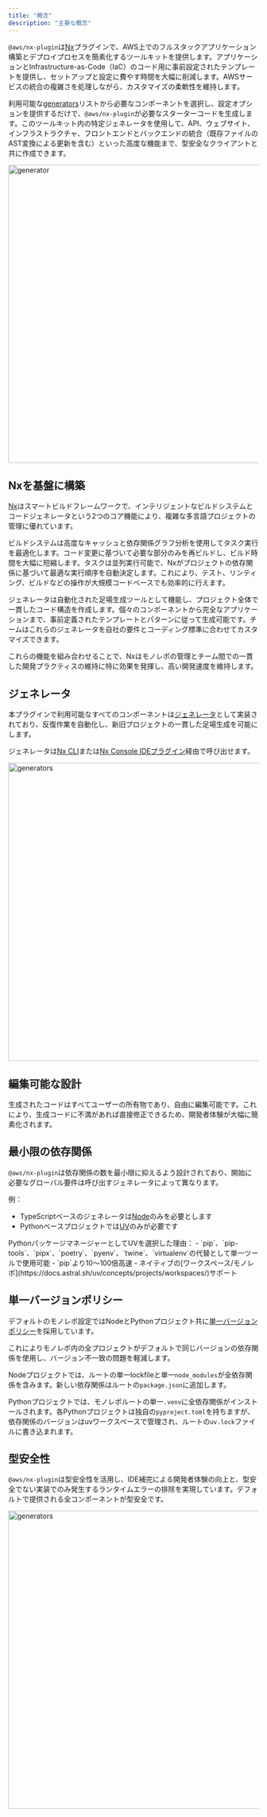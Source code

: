 ```yaml
---
title: "概念"
description: "主要な概念"
---
```





`@aws/nx-plugin`は[Nx](https://nx.dev/)プラグインで、AWS上でのフルスタックアプリケーション構築とデプロイプロセスを簡素化するツールキットを提供します。アプリケーションとInfrastructure-as-Code（IaC）のコード用に事前設定されたテンプレートを提供し、セットアップと設定に費やす時間を大幅に削減します。AWSサービスの統合の複雑さを処理しながら、カスタマイズの柔軟性を維持します。

利用可能な[generators](#generators)リストから必要なコンポーネントを選択し、設定オプションを提供するだけで、`@aws/nx-plugin`が必要なスターターコードを生成します。このツールキット内の特定ジェネレータを使用して、API、ウェブサイト、インフラストラクチャ、フロントエンドとバックエンドの統合（既存ファイルのAST変換による更新を含む）といった高度な機能まで、型安全なクライアントと共に作成できます。

<Image src={websiteGeneratorGif} alt="generator" width="800" height="600" />

## Nxを基盤に構築

[Nx](https://nx.dev)はスマートビルドフレームワークで、インテリジェントなビルドシステムとコードジェネレータという2つのコア機能により、複雑な多言語プロジェクトの管理に優れています。

ビルドシステムは高度なキャッシュと依存関係グラフ分析を使用してタスク実行を最適化します。コード変更に基づいて必要な部分のみを再ビルドし、ビルド時間を大幅に短縮します。タスクは並列実行可能で、Nxがプロジェクトの依存関係に基づいて最適な実行順序を自動決定します。これにより、テスト、リンティング、ビルドなどの操作が大規模コードベースでも効率的に行えます。

ジェネレータは自動化された足場生成ツールとして機能し、プロジェクト全体で一貫したコード構造を作成します。個々のコンポーネントから完全なアプリケーションまで、事前定義されたテンプレートとパターンに従って生成可能です。チームはこれらのジェネレータを自社の要件とコーディング標準に合わせてカスタマイズできます。

これらの機能を組み合わせることで、Nxはモノレポの管理とチーム間での一貫した開発プラクティスの維持に特に効果を発揮し、高い開発速度を維持します。

## ジェネレータ

本プラグインで利用可能なすべてのコンポーネントは[ジェネレータ](https://nx.dev/features/generate-code)として実装されており、反復作業を自動化し、新旧プロジェクトの一貫した足場生成を可能にします。

ジェネレータは[Nx CLI](https://nx.dev/features/generate-code#invoke-generators)または[Nx Console IDEプラグイン](https://nx.dev/getting-started/editor-setup)経由で呼び出せます。

<Image src={generatorsJpg} alt="generators" width="800" height="600" />

## 編集可能な設計

生成されたコードはすべてユーザーの所有物であり、自由に編集可能です。これにより、生成コードに不満があれば直接修正できるため、開発者体験が大幅に簡素化されます。

## 最小限の依存関係

`@aws/nx-plugin`は依存関係の数を最小限に抑えるよう設計されており、開始に必要なグローバル要件は呼び出すジェネレータによって異なります。

例：

- TypeScriptベースのジェネレータは[Node](https://nodejs.org/en/download)のみを必要とします
- Pythonベースプロジェクトでは[UV](https://docs.astral.sh/uv/)のみが必要です

<Aside>
  PythonパッケージマネージャーとしてUVを選択した理由：
  - `pip`、`pip-tools`、`pipx`、`poetry`、`pyenv`、`twine`、`virtualenv`の代替として単一ツールで使用可能
  - `pip`より10〜100倍高速
  - ネイティブの[ワークスペース/モノレポ](https://docs.astral.sh/uv/concepts/projects/workspaces/)サポート
</Aside>

## 単一バージョンポリシー

デフォルトのモノレポ設定ではNodeとPythonプロジェクト共に[単一バージョンポリシー](https://nx.dev/concepts/decisions/dependency-management#single-version-policy)を採用しています。

これによりモノレポ内の全プロジェクトがデフォルトで同じバージョンの依存関係を使用し、バージョン不一致の問題を軽減します。

Nodeプロジェクトでは、ルートの単一lockfileと単一`node_modules`が全依存関係を含みます。新しい依存関係はルートの`package.json`に追加します。

Pythonプロジェクトでは、モノレポルートの単一`.venv`に全依存関係がインストールされます。各Pythonプロジェクトは独自の`pyproject.toml`を持ちますが、依存関係のバージョンはuvワークスペースで管理され、ルートの`uv.lock`ファイルに書き込まれます。

## 型安全性

`@aws/nx-plugin`は型安全性を活用し、IDE補完による開発者体験の向上と、型安全でない実装でのみ発生するランタイムエラーの排除を実現しています。デフォルトで提供される全コンポーネントが型安全です。

<Image src={typeSafetyGif} alt="generators" width="800" height="600" />